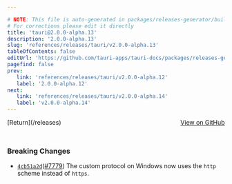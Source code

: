 ```yaml
---

# NOTE: This file is auto-generated in packages/releases-generator/build.ts
# For corrections please edit it directly
title: 'tauri@2.0.0-alpha.13'
description: '2.0.0-alpha.13'
slug: 'references/releases/tauri/v2.0.0-alpha.13'
tableOfContents: false
editUrl: 'https://github.com/tauri-apps/tauri-docs/packages/releases-generator/build.ts'
pagefind: false
prev:
   link: 'references/releases/tauri/v2.0.0-alpha.12'
   label: '2.0.0-alpha.12'
next:
   link: 'references/releases/tauri/v2.0.0-alpha.14'
   label: 'v2.0.0-alpha.14'
---
```


			

<ReleaseSidebar slug="references/releases/tauri"  packageName="tauri" />

<div style="margin-bottom:3rem; display: flex; justify-content: space-between; align-items: center"><span>[Return](/releases)</span><span><a href="https://github.com/tauri-apps/tauri/releases/tag/tauri-v2.0.0-alpha.13">View on GitHub</a></span></div>

### Breaking Changes

- [`4cb51a2d`](https://www.github.com/tauri-apps/tauri/commit/4cb51a2d56cfcae0749062c79ede5236bd8c02c2)([#7779](https://www.github.com/tauri-apps/tauri/pull/7779)) The custom protocol on Windows now uses the `http` scheme instead of `https`.

